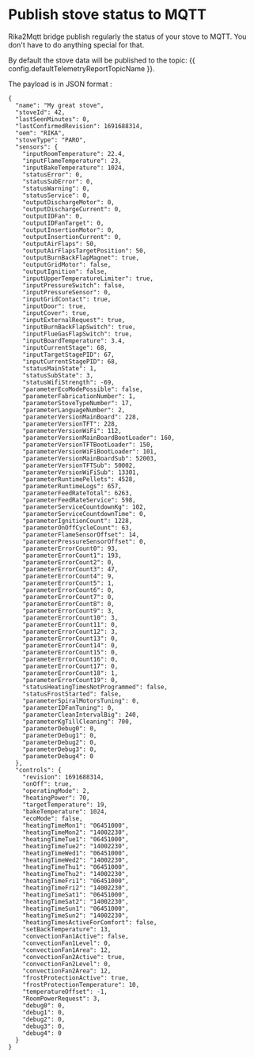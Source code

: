 # Publish stove status to MQTT

Rika2Mqtt bridge publish regularly the status of your stove to MQTT. You don't have to do anything special for that.

<Info>By default the stove data will be published to the topic: {{ config.defaultTelemetryReportTopicName }}.</Info>

The payload is in JSON format :
```
{
  "name": "My great stove",
  "stoveId": 42,
  "lastSeenMinutes": 0,
  "lastConfirmedRevision": 1691688314,
  "oem": "RIKA",
  "stoveType": "PARO",
  "sensors": {
    "inputRoomTemperature": 22.4,
    "inputFlameTemperature": 23,
    "inputBakeTemperature": 1024,
    "statusError": 0,
    "statusSubError": 0,
    "statusWarning": 0,
    "statusService": 0,
    "outputDischargeMotor": 0,
    "outputDischargeCurrent": 0,
    "outputIDFan": 0,
    "outputIDFanTarget": 0,
    "outputInsertionMotor": 0,
    "outputInsertionCurrent": 0,
    "outputAirFlaps": 50,
    "outputAirFlapsTargetPosition": 50,
    "outputBurnBackFlapMagnet": true,
    "outputGridMotor": false,
    "outputIgnition": false,
    "inputUpperTemperatureLimiter": true,
    "inputPressureSwitch": false,
    "inputPressureSensor": 0,
    "inputGridContact": true,
    "inputDoor": true,
    "inputCover": true,
    "inputExternalRequest": true,
    "inputBurnBackFlapSwitch": true,
    "inputFlueGasFlapSwitch": true,
    "inputBoardTemperature": 3.4,
    "inputCurrentStage": 68,
    "inputTargetStagePID": 67,
    "inputCurrentStagePID": 68,
    "statusMainState": 1,
    "statusSubState": 3,
    "statusWifiStrength": -69,
    "parameterEcoModePossible": false,
    "parameterFabricationNumber": 1,
    "parameterStoveTypeNumber": 17,
    "parameterLanguageNumber": 2,
    "parameterVersionMainBoard": 228,
    "parameterVersionTFT": 228,
    "parameterVersionWiFi": 112,
    "parameterVersionMainBoardBootLoader": 160,
    "parameterVersionTFTBootLoader": 150,
    "parameterVersionWiFiBootLoader": 101,
    "parameterVersionMainBoardSub": 52003,
    "parameterVersionTFTSub": 50002,
    "parameterVersionWiFiSub": 13301,
    "parameterRuntimePellets": 4528,
    "parameterRuntimeLogs": 657,
    "parameterFeedRateTotal": 6263,
    "parameterFeedRateService": 598,
    "parameterServiceCountdownKg": 102,
    "parameterServiceCountdownTime": 0,
    "parameterIgnitionCount": 1228,
    "parameterOnOffCycleCount": 63,
    "parameterFlameSensorOffset": 14,
    "parameterPressureSensorOffset": 0,
    "parameterErrorCount0": 93,
    "parameterErrorCount1": 193,
    "parameterErrorCount2": 0,
    "parameterErrorCount3": 47,
    "parameterErrorCount4": 9,
    "parameterErrorCount5": 1,
    "parameterErrorCount6": 0,
    "parameterErrorCount7": 0,
    "parameterErrorCount8": 0,
    "parameterErrorCount9": 3,
    "parameterErrorCount10": 3,
    "parameterErrorCount11": 0,
    "parameterErrorCount12": 3,
    "parameterErrorCount13": 0,
    "parameterErrorCount14": 0,
    "parameterErrorCount15": 0,
    "parameterErrorCount16": 0,
    "parameterErrorCount17": 0,
    "parameterErrorCount18": 1,
    "parameterErrorCount19": 0,
    "statusHeatingTimesNotProgrammed": false,
    "statusFrostStarted": false,
    "parameterSpiralMotorsTuning": 0,
    "parameterIDFanTuning": 0,
    "parameterCleanIntervalBig": 240,
    "parameterKgTillCleaning": 700,
    "parameterDebug0": 0,
    "parameterDebug1": 0,
    "parameterDebug2": 0,
    "parameterDebug3": 0,
    "parameterDebug4": 0
  },
  "controls": {
    "revision": 1691688314,
    "onOff": true,
    "operatingMode": 2,
    "heatingPower": 70,
    "targetTemperature": 19,
    "bakeTemperature": 1024,
    "ecoMode": false,
    "heatingTimeMon1": "06451000",
    "heatingTimeMon2": "14002230",
    "heatingTimeTue1": "06451000",
    "heatingTimeTue2": "14002230",
    "heatingTimeWed1": "06451000",
    "heatingTimeWed2": "14002230",
    "heatingTimeThu1": "06451000",
    "heatingTimeThu2": "14002230",
    "heatingTimeFri1": "06451000",
    "heatingTimeFri2": "14002230",
    "heatingTimeSat1": "06451000",
    "heatingTimeSat2": "14002230",
    "heatingTimeSun1": "06451000",
    "heatingTimeSun2": "14002230",
    "heatingTimesActiveForComfort": false,
    "setBackTemperature": 13,
    "convectionFan1Active": false,
    "convectionFan1Level": 0,
    "convectionFan1Area": 12,
    "convectionFan2Active": true,
    "convectionFan2Level": 0,
    "convectionFan2Area": 12,
    "frostProtectionActive": true,
    "frostProtectionTemperature": 10,
    "temperatureOffset": -1,
    "RoomPowerRequest": 3,
    "debug0": 0,
    "debug1": 0,
    "debug2": 0,
    "debug3": 0,
    "debug4": 0
  }
}
```
